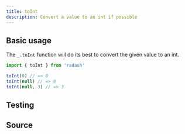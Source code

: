 ```yaml
---
title: toInt
description: Convert a value to an int if possible
---
```



## Basic usage

The `_.toInt` function will do its best to convert the given value to an int.

```ts
import { toInt } from 'radash'

toInt(0) // => 0
toInt(null) // => 0
toInt(null, 3) // => 3
```

## Testing

<TestingLinkAndPreview module="number" func="toInt" />

## Source

<SourceLinkAndPreview module="number" func="toInt" />